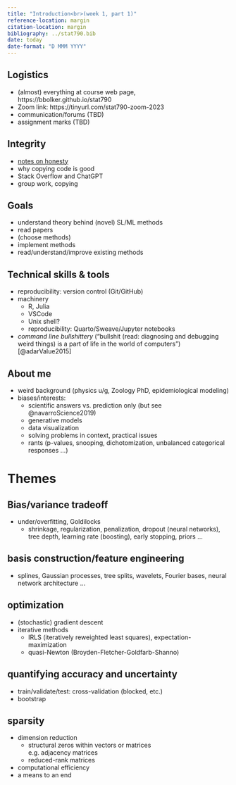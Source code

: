 ```yaml
---
title: "Introduction<br>(week 1, part 1)"
reference-location: margin
citation-location: margin
bibliography: ../stat790.bib
date: today
date-format: "D MMM YYYY"
---
```


<!-- typically renders in docs/ dir  -->

## Logistics

* (almost) everything at course web page, https://bbolker.github.io/stat790
* Zoom link: https://tinyurl.com/stat790-zoom-2023
* communication/forums (TBD)
* assignment marks (TBD)

## Integrity

* [notes on honesty](../honesty.html)
* why copying code is good
* Stack Overflow and ChatGPT
* group work, copying

## Goals

* understand theory behind (novel) SL/ML methods
* read papers
* (choose methods)
* implement methods
* read/understand/improve existing methods

## Technical skills & tools

* reproducibility: version control (Git/GitHub)
* machinery
   * R, Julia
	* VSCode
   * Unix shell?
	* reproducibility: Quarto/Sweave/Jupyter notebooks
* *command line bullshittery* ("bullshit (read: diagnosing and debugging weird things) is a part of life in the world of computers") [@adarValue2015]

## About me

* weird background (physics u/g, Zoology PhD, epidemiological modeling)
* biases/interests:
   * scientific answers vs. prediction only (but see @navarroScience2019)
   * generative models
   * data visualization
   * solving problems in context, practical issues
   * rants (p-values, snooping, dichotomization, unbalanced categorical responses ...)

# Themes

## Bias/variance tradeoff

* under/overfitting, Goldilocks
   * shrinkage, regularization, penalization, dropout (neural networks), tree depth, learning rate (boosting), early stopping, priors ...

## basis construction/feature engineering

* splines, Gaussian processes, tree splits, wavelets, Fourier bases, neural network architecture ...

## optimization

* (stochastic) gradient descent
* iterative methods
   * IRLS (iteratively reweighted least squares), expectation-maximization
   * quasi-Newton (Broyden-Fletcher-Goldfarb-Shanno)

## quantifying accuracy and uncertainty

* train/validate/test: cross-validation (blocked, etc.)
* bootstrap

## sparsity

* dimension reduction
    * structural zeros within vectors or matrices  
    e.g. adjacency matrices
    * reduced-rank matrices
* computational efficiency
* a means to an end
